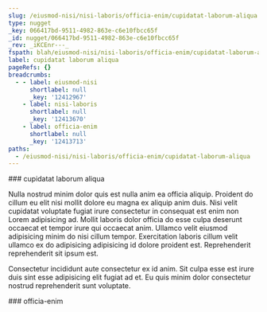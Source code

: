 ```yaml
---
slug: /eiusmod-nisi/nisi-laboris/officia-enim/cupidatat-laborum-aliqua
type: nugget
_key: 066417bd-9511-4982-863e-c6e10fbcc65f
_id: nugget/066417bd-9511-4982-863e-c6e10fbcc65f
_rev: _iKCEnr---_
fspath: blah/eiusmod-nisi/nisi-laboris/officia-enim/cupidatat-laborum-aliqua.md
label: cupidatat laborum aliqua
pageRefs: {}
breadcrumbs:
  - - label: eiusmod-nisi
      shortlabel: null
      _key: '12412967'
    - label: nisi-laboris
      shortlabel: null
      _key: '12413670'
    - label: officia-enim
      shortlabel: null
      _key: '12413713'
paths:
  - /eiusmod-nisi/nisi-laboris/officia-enim/cupidatat-laborum-aliqua
---
```


<NuggetArea>
<Nugget slug="/eiusmod-nisi/nisi-laboris/officia-enim/cupidatat-laborum-aliqua" type="nugget" _key="066417bd-9511-4982-863e-c6e10fbcc65f" _id="nugget/066417bd-9511-4982-863e-c6e10fbcc65f" _rev="_iKCEnr---_" fspath="blah/eiusmod-nisi/nisi-laboris/officia-enim/cupidatat-laborum-aliqua.md" label="cupidatat laborum aliqua" paths="/eiusmod-nisi/nisi-laboris/officia-enim/cupidatat-laborum-aliqua">
<NuggetBody>
### cupidatat laborum aliqua

Nulla nostrud minim dolor quis est nulla anim ea officia aliquip. Proident do cillum eu elit nisi mollit dolore eu magna ex aliquip anim duis. Nisi velit cupidatat voluptate fugiat irure consectetur in consequat est enim non Lorem adipisicing ad. Mollit laboris dolor officia do esse culpa deserunt occaecat et tempor irure qui occaecat anim. Ullamco velit eiusmod adipisicing minim do nisi cillum tempor. Exercitation laboris cillum velit ullamco ex do adipisicing adipisicing id dolore proident est. Reprehenderit reprehenderit sit ipsum est.

Consectetur incididunt aute consectetur ex id anim. Sit culpa esse est irure duis sint esse adipisicing elit fugiat ad et. Eu quis minim dolor consectetur nostrud reprehenderit sunt voluptate.

</NuggetBody>
<Breadcrumbs>
<Crumbs>
<Crumb _key="12412967" label="eiusmod-nisi" /><Crumb _key="12413670" label="nisi-laboris" /><Crumb _key="12413713" label="officia-enim" />
</Crumbs>
</Breadcrumbs>
</Nugget>

<NuggetsInbound>
</NuggetsInbound>
<NuggetsOutbound>
</NuggetsOutbound>
</NuggetArea>
<PassagesInbound>
<Passage direction="inbound" type="passage" _key="12413713" _id="passage/12413713" _rev="_iKCEnq6--A" label="officia-enim" passage="officia-enim" fspath="blah/eiusmod-nisi/nisi-laboris/officia-enim" paths="/eiusmod-nisi/nisi-laboris/officia-enim" slug="/eiusmod-nisi/nisi-laboris/officia-enim">
<NuggetBody>
### officia-enim

</NuggetBody>
<Breadcrumbs>
<Crumbs>
<Crumb _key="12412967" label="eiusmod-nisi" /><Crumb _key="12413670" label="nisi-laboris" />
</Crumbs>
</Breadcrumbs>
</Passage>

</PassagesInbound>
<PassagesOutbound>
</PassagesOutbound>